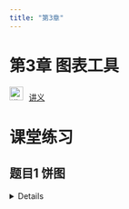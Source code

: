 ```yaml
---
title: "第3章"
---
```


# 第3章 图表工具

<img src="img/teacher.png" alt="讲义" style="width: 24px; height: 24px;margin-right: 10px">[讲义](https://lizongzhang.github.io/stat/chap3.html){target="_blank"}

# 课堂练习

## 题目1 饼图

<details>


数据来源：大众点评网，广州六大品牌奶茶店

样本容量：336

数据来源：大众点评网，广州6大奶茶品牌

```r
#| code-fold: TRUE
#| code-summary: "Show the code"
#| message: FALSE
#| warning: FALSE


library(tidyverse)
library(readxl)
data  <- read_excel("data/top6.xlsx")

par(family  = 'STKaiti')
library(showtext)
showtext_auto()

data %>% 
  count(brand) %>% 
  mutate(percent = round(n/sum(n)*100, 1))

table(data$brand) %>% 
  pie()

pie_table <- data %>% 
  count(brand) %>% 
  mutate(percent = round(n/sum(n)*100, 1),
         per_label = paste0(brand, " ", percent, "%")) %>% 
  arrange(desc(percent))
  
pie(pie_table$percent, 
    labels = pie_table$per_label, 
    clockwise = TRUE,
    init.angle = 90)



```

## 题目2 条形图

<details>


```r
#| code-fold: TRUE
#| code-summary: "Show the code"
#| message: FALSE
#| warning: FALSE


data %>% ggplot(aes(brand, fill = brand)) + 
  geom_bar() +
  labs(x = "品牌", fill = "品牌") +
  theme_bw() +
  theme(text = element_text(size = 15),
        legend.position = "bottom",
        legend.text = element_text(size = 10)) 


library(forcats)
data %>% ggplot(aes(fct_infreq(brand), fill = brand)) + 
  geom_bar() +
  geom_text(stat = "count", aes(label = after_stat(count)), vjust = -1)+ 
  scale_y_continuous(limits = c(0,100))+
  guides(x = guide_axis(angle = 45)) +
  labs(x = "品牌", fill = "品牌") +
  theme_bw() +
  theme(text = element_text(size = 15),
        legend.position = "none",
        legend.text = element_text(size = 10)) 

```


## 题目3 直方图

<details>


```r
#| code-fold: TRUE
#| code-summary: "Show the code"
#| message: FALSE
#| warning: FALSE

library(ggplot2)

# 难看的直方图
ggplot(mpg, aes(x = hwy)) +
  geom_histogram(binwidth = 5, color = "black", alpha = 0.9) +
  labs(title = "Ugly Histogram", x = "Highway Mileage", y = "Count") +
  theme(
    plot.title = element_text(size = 20, hjust = 0.5, color = "purple"),
    axis.title.x = element_text(size = 15, angle = 45, vjust = 1, color = "red"),
    axis.title.y = element_text(size = 15, angle = 90, hjust = 1, color = "green"),
    legend.position = "top",
    panel.background = element_rect(fill = "pink"),
    panel.grid.major = element_line(color = "yellow", size = 1)
  )




# 好看的直方图
ggplot(mpg, aes(x = hwy)) +
  geom_histogram(breaks = seq(12, 46, 2), 
                 fill = "#0073C2FF", 
                 color = "white", 
                 alpha = 0.8) +
  scale_x_continuous(breaks = seq(12, 46, 2),
                     labels = seq(12, 46, 2)) +
  scale_y_continuous(limits = c(0,50))+
  labs(title = "Highway Mileage Distribution", x = "Highway Mileage", y = "Frequency") +
  theme_minimal() +
  theme(
    plot.title = element_text(size = 20, hjust = 0.5),
    axis.title.x = element_text(size = 18),
    axis.title.y = element_text(size = 18),
    panel.grid.major = element_line(color = "grey90"),
    panel.grid.minor = element_blank()
  )

```


## 题目4 二维变量的作图

<details>


### 分组条形图

```r
#| code-fold: TRUE
#| code-summary: "Show the code"
#| message: FALSE
#| warning: FALSE

data %>%
  group_by(area, brand) %>%
  summarise(count = n(), .groups = "drop") %>% 
  mutate(brand_order = paste(brand, area, rank(-count), sep = "_"))  %>% 
  ggplot(aes(reorder(brand_order, -count),
             count, fill = brand)) +
  geom_col()+
  facet_wrap(~ area, scales = "free_x", ncol = 3) +
  geom_text(aes(label = count), vjust = -0.5) +
  scale_x_discrete(labels = function(x) gsub("_.+$", "", x)) + # 移除排序编号
  scale_y_continuous(limits = c(0, 42)) +
  labs(x = "品牌", y = "数量") +
  theme(axis.text.x = element_text(angle = 42, hjust = 1), 
        legend.position = "none")


```

### 分组直方图

```r
#| code-fold: TRUE
#| code-summary: "Show the code"
#| message: FALSE
#| warning: FALSE


#按单个定性变量分组
data %>% 
  ggplot(aes(retail.price, fill = brand))+
  geom_histogram(breaks = seq(6, 38, 2))+
  facet_wrap(~brand, ncol = 2) +
  scale_y_continuous(limits = c(0,60))+
  scale_fill_brewer(palette  = "Set1") +
  labs(title = "零售价直方图",
       x = "零售价",
       y = "频数") +
  scale_x_continuous(breaks = seq(6, 36, 4),
                     labels = seq(6, 36, 4)) +
  theme_bw() +
  theme(text = element_text(size = 15),
        legend.position = "bottom",
        legend.text = element_text(size = 10))


```

### 分组直方图

```r
#| code-fold: TRUE
#| code-summary: "Show the code"
#| message: FALSE
#| warning: FALSE


data %>% 
  ggplot(aes(retail.price, reorder(brand, retail.price, FUN = median),
             col = brand))+
  geom_boxplot()+
  labs(title ="六大奶茶品牌零售价格",
       x = "零售价格",
       y = "品牌", fill = "品牌")+
  theme_bw() +
  theme(text = element_text(size = 15),
        legend.position = "bottom",
        legend.text = element_text(size = 10))


```



# Excel教学视频

<img src="img/video.png" alt="讲义" style="width: 24px; height: 24px;margin-right: 10px">[Excel图表工具合集](https://www.bilibili.com/video/BV1uK4y1X752/)


<img src="img/video.png" alt="讲义" style="width: 24px; height: 24px;margin-right: 10px">[Excel图表工具综合运用——基金经理](https://www.bilibili.com/video/BV1UJ4m1b7Lb/)

<img src="img/video.png" alt="讲义" style="width: 24px; height: 24px;margin-right: 10px">[EXCEL数据清洗合集](https://www.bilibili.com/video/BV1uc41177Mn/)


<img src="img/video.png" alt="讲义" style="width: 24px; height: 24px;margin-right: 10px">[EXCEL如何美化箱线图？](https://www.bilibili.com/video/BV1imxqedE8B/)



# SPSS教学视频

## 定性数据的图表工具

<img src="img/video.png" alt="讲义" style="width: 24px; height: 24px;margin-right: 10px">[SPSS 如何美化饼图](https://www.bilibili.com/video/BV1KN411H7VY/)

<img src="img/video.png" alt="讲义" style="width: 24px; height: 24px;margin-right: 10px">[SPSS 帕累托图](https://www.bilibili.com/video/BV1HD4y1d7i6/)

<img src="img/video.png" alt="讲义" style="width: 24px; height: 24px;margin-right: 10px">[SPSS 简单条形图](https://www.bilibili.com/video/BV1HZ4y1L7kT/)

<img src="img/video.png" alt="讲义" style="width: 24px; height: 24px;margin-right: 10px">[SPSS 簇状条形图](https://www.bilibili.com/video/BV12A41177Wh/)

<img src="img/video.png" alt="讲义" style="width: 24px; height: 24px;margin-right: 10px">[SPSS 堆积条形图](https://www.bilibili.com/video/BV1yp4y1r7hv/)

<img src="img/video.png" alt="讲义" style="width: 24px; height: 24px;margin-right: 10px">[SPSS 交叉表](https://www.bilibili.com/video/BV1yi4y1j7Xi/)


## 定量数据的图表工具

<img src="img/video.png" alt="讲义" style="width: 24px; height: 24px;margin-right: 10px">[SPSS 简单箱线图](https://www.bilibili.com/video/BV1Bt4y1v7vP/)

<img src="img/video.png" alt="讲义" style="width: 24px; height: 24px;margin-right: 10px">[SPSS 簇状箱线图](https://www.bilibili.com/video/BV1xK4y1h7xr/)

<img src="img/video.png" alt="讲义" style="width: 24px; height: 24px;margin-right: 10px">[SPSS 直方图](https://www.bilibili.com/video/BV1Up4y1r7aV/)

<img src="img/video.png" alt="讲义" style="width: 24px; height: 24px;margin-right: 10px">[SPSS 分组直方图](https://www.bilibili.com/video/BV1Fr4y1F7RM/)

<img src="img/video.png" alt="讲义" style="width: 24px; height: 24px;margin-right: 10px">[SPSS 探索工具](https://www.bilibili.com/video/BV1af4y1B7Bi/)



# SPSS习题

## 习题1 telco.sav 

数据文件telco.sav 

- telco.sav文件在SPSS安装目录下,在电脑搜索文件名找到该文件。

- Windows系统下该文件的路径：C:/ProgramFiles/IBM/SPSS/Statistics/27/Samples/English

- Mac系统下该文件的路径：/Applications/IBM SPSS Statistics 27/Samples/English/

- sample files简介：<https://www.ibm.com/docs/en/spss-statistics/27.0.0?topic=system-sample-files>

1.1 绘制ed的频数分布表，在表中列出各个组别的人数及占比。

1.2 绘制客户的ed的饼图, 在各个扇区标注百分比，为各个扇区设置你喜欢的颜色。

1.3 绘制custcat的饼图，按各组百分比降序排列扇区，并在扇区上标注类别名称和百分比。

1.4 绘制custcat的条形图，按各组频数降序排列条形，并在条形上方标注各组人数。

1.5 绘制客户custcat和ed的列联表，在表中列出行的百分比，列的百分比。

1.6 将客户按ed分组，绘制各个组别客户的income的直方图

1.7 将客户按ed分组，绘制各个组别客户的income的箱线图。

1.8 将客户按ed分组，绘制各个组别客户的tenure的直方图。

1.9 将客户按ed分组，绘制各个组别客户的tenure的箱线图。

1.10 将客户按region、gender分成6个组别，绘制各个组别客户的tenure的直方图。

1.11 将客户按region、gender分成6个组别，绘制各个组别客户的income的直方图。

1.12 绘制retire = YES的客户的income的茎叶图。


## 习题2 毕业生.xlsx

数据文件:毕业生.xlsx(在QQ 群文件的“实验数据”文件中）

-   数据文件下载: <https://pan.baidu.com/s/1BESTgZl7whkY4HuSq6ZGgw?pwd=6789> 

数据文件：毕业生.xlsx(数据文件在QQ 群文件夹中）

要求：利用SPSS完成

2.1 绘制毕业生的专业分布的频数分布表、条形图(按各组频数降序排列条形)。

2.2 绘制毕业生政治面貌分布的饼图，按各组百分比降序排列扇区，并在扇区上标注类别名称和百分比。

条形图(按各组频数降序排列条形)，为各个扇区设置你喜欢的颜色。

2.3 绘制毕业生政治面貌和性别的列联表，在表中列出行的百分比，列的百分比。

2.4 将毕业生按专业分组，绘制各个专业毕业生月薪的直方图。

2.5 将毕业生按是否在广州就业分组，绘制两个组别毕业生月薪的直方图

2.6 将毕业生按专业分组，绘制各个专业毕业生月薪的箱线图。

2.7 将毕业生按是否在广州就业分组，绘制两个组别毕业生月薪的箱线图。

2.8 将毕业生按生源地是否在广州，就业地是否在广州分成4个组别，绘制各个组别毕业生薪酬的直方图。

2.9 将毕业生按生源地是否在广州，就业地是否在广州分成4个组别，绘制各个组别毕业生薪酬的箱线图。

2.10 绘制物流管理专业毕业生月薪的茎叶图。请简要描述该专业毕业生月薪分布的特征。（SPSS主菜单：分析\描述统计\探索，图…勾选茎叶图，提示：月薪分布在哪个区间最密集？其分布是对称、左偏还是右偏？）

# Excel习题

## 习题3 毕业生.xlsx

数据文件：毕业生.xlsx(数据文件在QQ 群文件夹中），用Excel完成以下任务：

3.1	绘制毕业生性别分布的频数分布表，在表中列出男性和女性的人数及比重。

3.2	绘制毕业生性别分布的饼图和条形图。

3.3	绘制毕业生的专业人数分布的频数分布表，在表中列出各个专业的人数和百分比。

3.4	绘制毕业生各专业人数分布的帕累托图。

3.5	绘制毕业生的政治面貌的频数分布表。

3.6	绘制毕业生的政治面貌的瀑布图。

3.7	绘制毕业生的就业单位类型的频数分布表。

3.8	对毕业生先按性别、再按就业单位类型进行层级分组，绘制树状图。

3.9	对毕业生先按性别、再按政治面貌进行层级分组，绘制树状图。

## 习题4 毕业生.xlsx

数据文件：毕业生.xlsx(数据文件在QQ 群文件夹中），用Excel完成以下任务：

4.1	绘制毕业生月薪的频数分布表，采用适宜的组矩，在表中列出各个组别的人数和百分比。

4.2	绘制毕业生月薪的直方图。

4.3	绘制毕业生月薪的频数折线图、累积百分比折线图，在图中标注出频数或累积百分比。在870位毕业生中，月薪小于等于4000、小于等于6000的各占比多少？。

4.4	绘制毕业生月薪的箱线图，在箱线图中标注出第1个四分位数、中位数和第3个四分位数。



# 习题讲评

<img src="img/video.png" alt="讲义" style="width: 24px; height: 24px;margin-right: 10px">[Excel习题3讲评](https://www.bilibili.com/video/BV1Py411z7LB/)  

<img src="img/video.png" alt="讲义" style="width: 24px; height: 24px;margin-right: 10px">[Excel习题4讲评](https://www.bilibili.com/video/BV1xx4y1J7pm/)  

<img src="img/video.png" alt="讲义" style="width: 24px; height: 24px;margin-right: 10px">[教材第3章习题讲评](https://www.bilibili.com/video/BV1t3411W7V9/)  

<img src="img/link.png" style="width: 24px; height: 24px;margin-right: 10px"> [教材第3章习题学生习作点评](https://lizongzhang.github.io/statwithspss/chap3ex.html){target="_blank"}

  
    
# 拓展资源

<img src="img/link.png" style="width: 24px; height: 24px;margin-right: 10px"> 在线词云图工具 <https://www.wordclouds.com/>    
